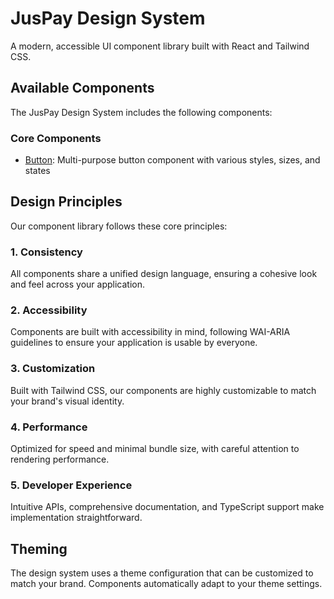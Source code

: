 
<Meta title="Introduction" />

# JusPay Design System

A modern, accessible UI component library built with React and Tailwind CSS.

## Available Components

The JusPay Design System includes the following components:

### Core Components

- [Button](/docs/components-button--docs): Multi-purpose button component with various styles, sizes, and states

## Design Principles

Our component library follows these core principles:

### 1. Consistency

All components share a unified design language, ensuring a cohesive look and feel across your application.

### 2. Accessibility

Components are built with accessibility in mind, following WAI-ARIA guidelines to ensure your application is usable by everyone.

### 3. Customization

Built with Tailwind CSS, our components are highly customizable to match your brand's visual identity.

### 4. Performance

Optimized for speed and minimal bundle size, with careful attention to rendering performance.

### 5. Developer Experience

Intuitive APIs, comprehensive documentation, and TypeScript support make implementation straightforward.

## Theming

The design system uses a theme configuration that can be customized to match your brand. Components automatically adapt to your theme settings.
